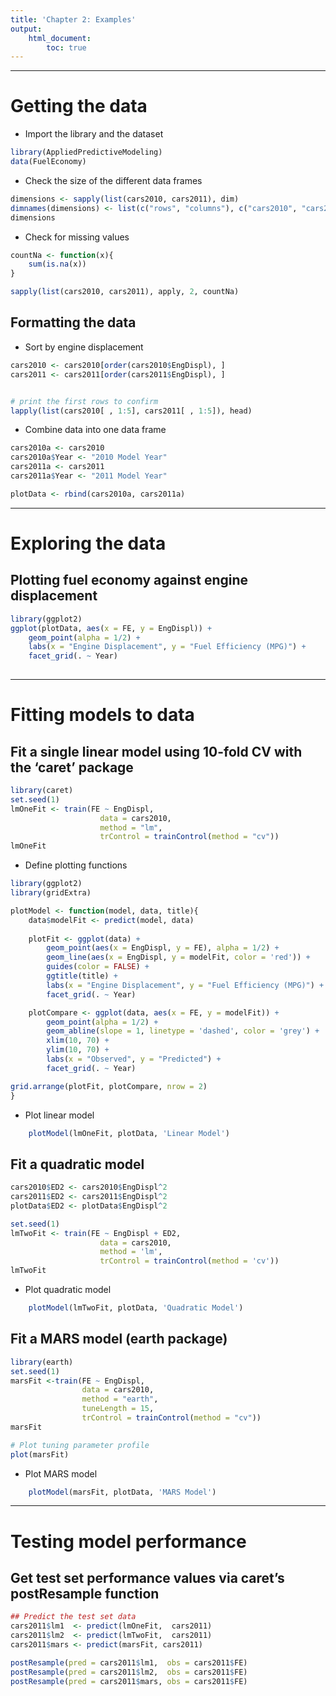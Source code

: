 ```yaml
---
title: 'Chapter 2: Examples'
output: 
    html_document:
        toc: true
---
```


___
# Getting the data
- Import the library and the dataset 
```r
library(AppliedPredictiveModeling)
data(FuelEconomy)
```

- Check the size of the different data frames
```r
dimensions <- sapply(list(cars2010, cars2011), dim)
dimnames(dimensions) <- list(c("rows", "columns"), c("cars2010", "cars2011"))
dimensions
```

- Check for missing values
```r
countNa <- function(x){
    sum(is.na(x))
}

sapply(list(cars2010, cars2011), apply, 2, countNa)
```


## Formatting the data
- Sort by engine displacement
```r
cars2010 <- cars2010[order(cars2010$EngDispl), ]
cars2011 <- cars2011[order(cars2011$EngDispl), ]


# print the first rows to confirm
lapply(list(cars2010[ , 1:5], cars2011[ , 1:5]), head)
```

- Combine data into one data frame
```r
cars2010a <- cars2010
cars2010a$Year <- "2010 Model Year"
cars2011a <- cars2011
cars2011a$Year <- "2011 Model Year"

plotData <- rbind(cars2010a, cars2011a)
```

___
# Exploring the data
## Plotting fuel economy against engine displacement
```r
library(ggplot2)
ggplot(plotData, aes(x = FE, y = EngDispl)) +
    geom_point(alpha = 1/2) +
    labs(x = "Engine Displacement", y = "Fuel Efficiency (MPG)") +
    facet_grid(. ~ Year)
        
```

___
# Fitting models to data
## Fit a single linear model using 10-fold CV with the 'caret' package
```r

library(caret)
set.seed(1)
lmOneFit <- train(FE ~ EngDispl, 
                    data = cars2010, 
                    method = "lm",
                    trControl = trainControl(method = "cv"))
lmOneFit
```

- Define plotting functions
```r

library(ggplot2)
library(gridExtra)

plotModel <- function(model, data, title){
    data$modelFit <- predict(model, data)
    
    plotFit <- ggplot(data) +
        geom_point(aes(x = EngDispl, y = FE), alpha = 1/2) +
        geom_line(aes(x = EngDispl, y = modelFit, color = 'red')) + 
        guides(color = FALSE) +
        ggtitle(title) +
        labs(x = "Engine Displacement", y = "Fuel Efficiency (MPG)") +
        facet_grid(. ~ Year)

    plotCompare <- ggplot(data, aes(x = FE, y = modelFit)) +
        geom_point(alpha = 1/2) +
        geom_abline(slope = 1, linetype = 'dashed', color = 'grey') + 
        xlim(10, 70) +
        ylim(10, 70) + 
        labs(x = "Observed", y = "Predicted") +
        facet_grid(. ~ Year)

grid.arrange(plotFit, plotCompare, nrow = 2) 
}

```

- Plot linear model
```r
    plotModel(lmOneFit, plotData, 'Linear Model')
```

## Fit a quadratic model
```r
cars2010$ED2 <- cars2010$EngDispl^2
cars2011$ED2 <- cars2011$EngDispl^2
plotData$ED2 <- plotData$EngDispl^2

set.seed(1)
lmTwoFit <- train(FE ~ EngDispl + ED2,
                    data = cars2010,
                    method = 'lm',
                    trControl = trainControl(method = 'cv'))
lmTwoFit

```

- Plot quadratic model
```r
    plotModel(lmTwoFit, plotData, 'Quadratic Model')
```

## Fit a MARS model (earth package)
```r
library(earth)
set.seed(1)
marsFit <-train(FE ~ EngDispl,
                data = cars2010,
                method = "earth",
                tuneLength = 15,
                trControl = trainControl(method = "cv"))
marsFit

# Plot tuning parameter profile
plot(marsFit)
```

- Plot MARS model
```r
    plotModel(marsFit, plotData, 'MARS Model')
```

___
# Testing model performance
## Get test set performance values via caret's postResample function
```r
## Predict the test set data
cars2011$lm1  <- predict(lmOneFit,  cars2011)
cars2011$lm2  <- predict(lmTwoFit,  cars2011)
cars2011$mars <- predict(marsFit, cars2011)

postResample(pred = cars2011$lm1,  obs = cars2011$FE)
postResample(pred = cars2011$lm2,  obs = cars2011$FE)
postResample(pred = cars2011$mars, obs = cars2011$FE)
```

